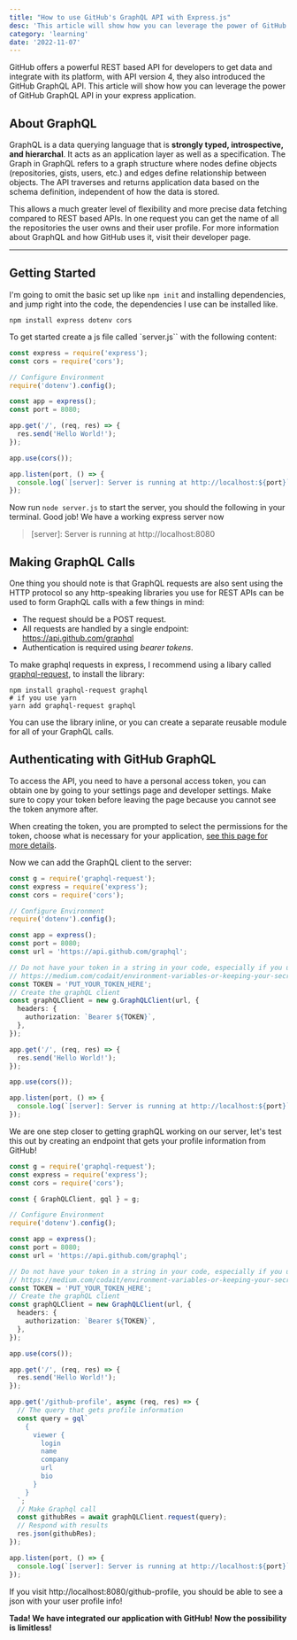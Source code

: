 ```yaml
---
title: "How to use GitHub's GraphQL API with Express.js"
desc: 'This article will show how you can leverage the power of GitHub GraphQL API in your express application.'
category: 'learning'
date: '2022-11-07'
---
```


GitHub offers a powerful REST based API for developers to get data and integrate with its platform, with API version 4, they also introduced the GitHub GraphQL API. This article will show how you can leverage the power of GitHub GraphQL API in your express application.

## About GraphQL

GraphQL is a data querying language that is **strongly typed, introspective, and hierarchal**. It acts as an application layer as well as a specification. The Graph in GraphQL refers to a graph structure where nodes define objects (repositories, gists, users, etc.) and edges define relationship between objects. The API traverses and returns application data based on the schema definition, independent of how the data is stored.

This allows a much greater level of flexibility and more precise data fetching compared to REST based APIs. In one request you can get the name of all the repositories the user owns and their user profile. For more information about GraphQL and how GitHub uses it, visit their developer page.

---

## Getting Started

I'm going to omit the basic set up like `npm init` and installing dependencies, and jump right into the code, the dependencies I use can be installed like.

```
npm install express dotenv cors
```

To get started create a js file called `server.js`` with the following content:

```ts
const express = require('express');
const cors = require('cors');

// Configure Environment
require('dotenv').config();

const app = express();
const port = 8080;

app.get('/', (req, res) => {
  res.send('Hello World!');
});

app.use(cors());

app.listen(port, () => {
  console.log(`[server]: Server is running at http://localhost:${port}`);
});
```

Now run `node server.js` to start the server, you should the following in your terminal. Good job! We have a working express server now

> [server]: Server is running at http://localhost:8080

## Making GraphQL Calls

One thing you should note is that GraphQL requests are also sent using the HTTP protocol so any http-speaking libraries you use for REST APIs can be used to form GraphQL calls with a few things in mind:

- The request should be a POST request.
- All requests are handled by a single endpoint: https://api.github.com/graphql
- Authentication is required using _bearer tokens_.

To make graphql requests in express, I recommend using a libary called [graphql-request](https://github.com/prisma-labs/graphql-request), to install the library:

```
npm install graphql-request graphql
# if you use yarn
yarn add graphql-request graphql
```

You can use the library inline, or you can create a separate reusable module for all of your GraphQL calls.

## Authenticating with GitHub GraphQL

To access the API, you need to have a personal access token, you can obtain one by going to your settings page and developer settings. Make sure to copy your token before leaving the page because you cannot see the token anymore after.

When creating the token, you are prompted to select the permissions for the token, choose what is necessary for your application, [see this page for more details](https://docs.github.com/en/authentication/keeping-your-account-and-data-secure/creating-a-personal-access-token).

Now we can add the GraphQL client to the server:

```ts
const g = require('graphql-request');
const express = require('express');
const cors = require('cors');

// Configure Environment
require('dotenv').config();

const app = express();
const port = 8080;
const url = 'https://api.github.com/graphql';

// Do not have your token in a string in your code, especially if you use source control
// https://medium.com/codait/environment-variables-or-keeping-your-secrets-secret-in-a-node-js-app-99019dfff716
const TOKEN = 'PUT_YOUR_TOKEN_HERE';
// Create the graphQL client
const graphQLClient = new g.GraphQLClient(url, {
  headers: {
    authorization: `Bearer ${TOKEN}`,
  },
});

app.get('/', (req, res) => {
  res.send('Hello World!');
});

app.use(cors());

app.listen(port, () => {
  console.log(`[server]: Server is running at http://localhost:${port}`);
});
```

We are one step closer to getting graphQL working on our server, let's test this out by creating an endpoint that gets your profile information from GitHub!

```ts
const g = require('graphql-request');
const express = require('express');
const cors = require('cors');

const { GraphQLClient, gql } = g;

// Configure Environment
require('dotenv').config();

const app = express();
const port = 8080;
const url = 'https://api.github.com/graphql';

// Do not have your token in a string in your code, especially if you use source control
// https://medium.com/codait/environment-variables-or-keeping-your-secrets-secret-in-a-node-js-app-99019dfff716
const TOKEN = 'PUT_YOUR_TOKEN_HERE';
// Create the graphQL client
const graphQLClient = new GraphQLClient(url, {
  headers: {
    authorization: `Bearer ${TOKEN}`,
  },
});

app.use(cors());

app.get('/', (req, res) => {
  res.send('Hello World!');
});

app.get('/github-profile', async (req, res) => {
  // The query that gets profile information
  const query = gql`
    {
      viewer {
        login
        name
        company
        url
        bio
      }
    }
  `;
  // Make Graphql call
  const githubRes = await graphQLClient.request(query);
  // Respond with results
  res.json(githubRes);
});

app.listen(port, () => {
  console.log(`[server]: Server is running at http://localhost:${port}`);
});
```

If you visit http://localhost:8080/github-profile, you should be able to see a json with your user profile info!

**Tada! We have integrated our application with GitHub! Now the possibility is limitless!**
